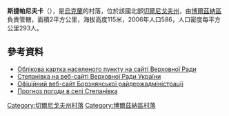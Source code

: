 {{coord|51|20|37|N|32|5|50|E|scale:100000|display=title}}

'''斯捷帕尼夫卡'''（{{lang-uk|Степанівка}}），是[[烏克蘭|烏克蘭]]的村落，位於該國北部[[切爾尼戈夫州|切爾尼戈夫州]]，由[[博爾茲納區|博爾茲納區]]負責管轄，面積2平方公里，海拔高度115米，2006年人口586，人口密度每平方公里293人。

==參考資料==
*[http://w1.c1.rada.gov.ua/pls/z7503/A005?rdat1=18.11.2011&rf7571=39739 Облікова картка населеного пункту на сайті Верховної Ради ]
* [http://w1.c1.rada.gov.ua/pls/z7503/A005?rdat1=18.11.2011&rf7571=39739 Степанівка на веб-сайті Верховної Ради України]
* [http://borzadm.cg.gov.ua/ Офіційний веб-сайт Борзнянської райдержадміністрації] {{Wayback|url=http://borzadm.cg.gov.ua/ |date=20140223172758 }}
* [http://weather.in.ua/ua/chernigovskaja/25138 Прогноз погоди в селі Степанівка] {{Wayback|url=http://weather.in.ua/ua/chernigovskaja/25138 |date=20190212190339 }}

[[Category:切爾尼戈夫州村落|Category:切爾尼戈夫州村落]]
[[Category:博爾茲納區村落|Category:博爾茲納區村落]]


{{Chernihiv-geo-stub}}